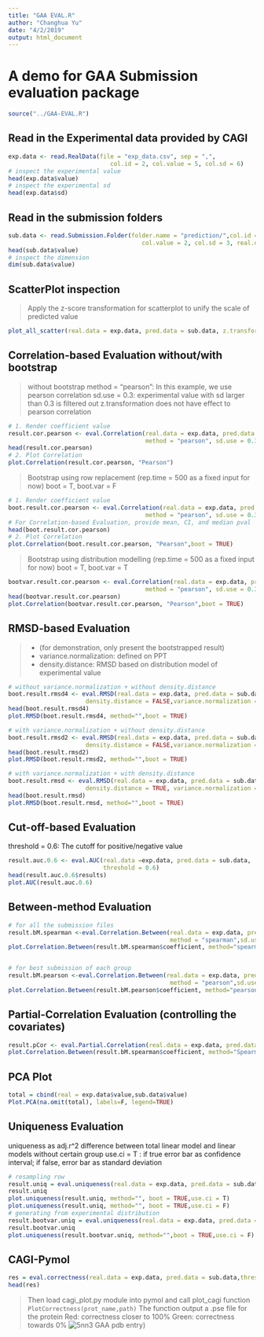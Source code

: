 ```yaml
---
title: "GAA EVAL.R"
author: "Changhua Yu"
date: "4/2/2019"
output: html_document
---
```

# A demo for GAA Submission evaluation package
```r
source("../GAA-EVAL.R")
```

## Read in the Experimental data provided by CAGI
```r
exp.data <- read.RealData(file = "exp_data.csv", sep = ",",
                             col.id = 2, col.value = 5, col.sd = 6)
# inspect the experimental value
head(exp.data$value)
# inspect the experimental sd
head(exp.data$sd)
```

## Read in the submission folders
```r
sub.data <- read.Submission.Folder(folder.name = "prediction/",col.id = 1,
                                      col.value = 2, col.sd = 3, real.data = exp.data)
head(sub.data$value)
# inspect the dimension
dim(sub.data$value)
```

## ScatterPlot inspection
> Apply the z-score transformation for scatterplot to unify the scale of predicted value

```r
plot_all_scatter(real.data = exp.data, pred.data = sub.data, z.transform = TRUE)
```

## Correlation-based Evaluation without/with bootstrap
> without bootstrap
  method = "pearson": In this example, we use pearson correlation
  sd.use = 0.3: experimental value with sd larger than 0.3 is filtered out
  z.transformation does not have effect to pearson correlation
  
```r
# 1. Render coefficient value
result.cor.pearson <- eval.Correlation(real.data = exp.data, pred.data = sub.data,
                                       method = "pearson", sd.use = 0.3,z.transform = TRUE)
head(result.cor.pearson)
# 2. Plot Correlation
plot.Correlation(result.cor.pearson, "Pearson")
```

> Bootstrap using row replacement (rep.time = 500 as a fixed input for now)
  boot = T, boot.var = F

```r
# 1. Render coefficient value
boot.result.cor.pearson <- eval.Correlation(real.data = exp.data, pred.data = sub.data,
                                       method = "pearson", sd.use = 0.3,z.transform = TRUE,boot = T)
# For Correlation-based Evaluation, provide mean, CI, and median pval
head(boot.result.cor.pearson)
# 2. Plot Correlation
plot.Correlation(boot.result.cor.pearson, "Pearson",boot = TRUE)
```

> Bootstrap using distribution modelling (rep.time = 500 as a fixed input for now)
  boot = T, boot.var = T

```r
bootvar.result.cor.pearson <- eval.Correlation(real.data = exp.data, pred.data = sub.data,
                                       method = "pearson", sd.use = 0.3,z.transform = TRUE,boot = T,boot.var = T )
head(bootvar.result.cor.pearson)
plot.Correlation(bootvar.result.cor.pearson, "Pearson",boot = TRUE)
```



## RMSD-based Evaluation 
>   - (for demonstration, only present the bootstrapped result)
    - variance.normalization: defined on PPT
    - density.distance: RMSD based on distribution model of experimental value
   
```r
# without variance.normalization + without density.distance
boot.result.rmsd4 <- eval.RMSD(real.data = exp.data, pred.data = sub.data,sd.use = NA, 
                      density.distance = FALSE,variance.normalization = FALSE,boot = TRUE)
head(boot.result.rmsd4)
plot.RMSD(boot.result.rmsd4, method="",boot = TRUE)

# with variance.normalization + without density.distance
boot.result.rmsd2 <- eval.RMSD(real.data = exp.data, pred.data = sub.data,sd.use = NA, 
                      density.distance = FALSE,variance.normalization = TRUE,boot = TRUE)
head(boot.result.rmsd2)
plot.RMSD(boot.result.rmsd2, method="",boot = TRUE)

# with variance.normalization + with density.distance
boot.result.rmsd <- eval.RMSD(real.data = exp.data, pred.data = sub.data,sd.use = NA, 
                      density.distance = TRUE, variance.normalization = TRUE, boot = TRUE)
head(boot.result.rmsd)
plot.RMSD(boot.result.rmsd, method="",boot = TRUE)
```

## Cut-off-based Evaluation
   threshold = 0.6: The cutoff for positive/negative value
```r
result.auc.0.6 <- eval.AUC(real.data =exp.data, pred.data = sub.data, 
                           threshold = 0.6)
head(result.auc.0.6$results)
plot.AUC(result.auc.0.6)
```

## Between-method Evaluation
```r
# for all the submission files
result.bM.spearman <-eval.Correlation.Between(real.data = exp.data, pred.data = sub.data,
                                              method = "spearman",sd.use = NA,z.transform = TRUE)
plot.Correlation.Between(result.bM.spearman$coefficient, method="spearman")


# for best submission of each group
result.bM.pearson <-eval.Correlation.Between(real.data = exp.data, pred.data = sub.data,
                                              method = "pearson",sd.use = NA,z.transform = TRUE,grouped = TRUE)
plot.Correlation.Between(result.bM.pearson$coefficient, method="pearson")
```

## Partial-Correlation Evaluation (controlling the covariates)
```r
result.pCor <- eval.Partial.Correlation(real.data = exp.data, pred.data = sub.data, method = "spearman")
plot.Correlation.Between(result.bM.spearman$coefficient, method="Spearman")
```

## PCA Plot
```r
total = cbind(real = exp.data$value,sub.data$value)
Plot.PCA(na.omit(total), labels=F, legend=TRUE) 
```

## Uniqueness Evaluation
   uniqueness as adj.r^2 difference between total linear model and linear models without certain group
   use.ci = T : if true error bar as confidence interval; if false, error bar as standard deviation
   
```r
# resampling row
result.uniq = eval.uniqueness(real.data = exp.data, pred.data = sub.data,boot = TRUE)
result.uniq
plot.uniqueness(result.uniq, method="", boot = TRUE,use.ci = T)
plot.uniqueness(result.uniq, method="", boot = TRUE,use.ci = F)
# generating from experimental distribution
result.bootvar.uniq = eval.uniqueness(real.data = exp.data, pred.data = sub.data,boot = TRUE,boot.var = T)
result.bootvar.uniq
plot.uniqueness(result.bootvar.uniq, method="",boot = TRUE,use.ci = F)
```

## CAGI-Pymol

```r
res = eval.correctness(real.data = exp.data, pred.data = sub.data,threshold = 0.5,sd.use = NA,lower.positive = F,z.transform = F,"5nn3")
head(res)
```
> Then load cagi_plot.py module into pymol and call plot_cagi function
  `PlotCorrectness(prot_name,path)` The function output a .pse file for the protein
  Red: correctness closer to 100%
  Green: correctness towards 0%
  ![5nn3 GAA pdb entry)](./5nn3.png)


